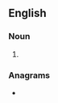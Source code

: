 ==English==

===Noun===
{{head|en|noun plural form}}

# {{plural of|Hellen|lang=en}}

===Anagrams===
* {{anagrams|en|a=eehllns|enshell}}